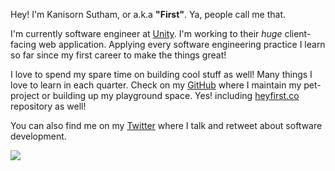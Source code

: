 Hey! I'm Kanisorn Sutham, or a.k.a **"First"**. Ya, people call me that.

I'm currently software engineer at [Unity](https://unity.com). I'm working to their _huge_ client-facing web application. Applying every software engineering practice I learn so far since my first career to make the things great!

I love to spend my spare time on building cool stuff as well! Many things I love to learn in each quarter. Check on my [GitHub](https://github.com/heyfirst) where I maintain my pet-project or building up my playground space. Yes! including [heyfirst.co](https://github.com/heyfirst/heyfirst.co/) repository as well!

You can also find me on my [Twitter](https://twitter.com/heyfirst_) where I talk and retweet about software development.

<Image src="/static/kanisorn_sutham.jpg" height={670} width={1000} priority />
